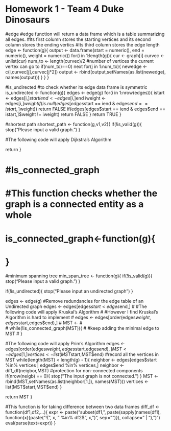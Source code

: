 Homework 1 - Team 4 Duke Dinosaurs
========================================================
#edge
#edge function will return a data frame which is a table summarizing all edges.
#Its first column stores the starting vertices and its second column stores the ending vertics
#Its third column stores the edge length
edge <- function(g){
  output <- data.frame(start = numeric(), end = numeric(), weight = numeric())
  for(i in 1:length(g)){
    cur <- graph[i]
    curvec <- unlist(cur)
    num_to <- length(curvec)/2 #number of vertices the current vertex can go to
    if(num_to)==0)
      next
    for(j in 1:num_to){
      newedge <- c(i,curvec[j],curvec[j*2])
      output <- rbind(output,setNames(as.list(newedge), names(output)))
    }
  }
}

#is_undirected
#to check whether its edge data frame is symmetric
is_undirected <- function(g){
  edges <- edge(g)
  for(i in 1:nrow(edges)){
    istart <- edges[i,]$start
    iend <- edges[i,]$end
    iweight <- edges[i,]$weight
    if(is.null(edges[edges$start == iend & edges$end == istart,]$weight))
      return FALSE
    if(edges[edges$start == iend & edges$end == istart,]$weight != iweight)
      return FALSE
  } 
  return TRUE
}

#shortest path
shortest_path <- function(g,v1,v2){
  if(!is_valid(g)){
    stop("Please input a valid graph.")
  }
  
  #The following code will apply Dijkstra's Algorithm
  
  return
}

# #Is_connected_graph
# #This function checks whether the graph is a connected entity as a whole
# is_connected_graph<-function(g){
#   
# }

#minimum spanning tree
min_span_tree <- function(g){
  if(!is_valid(g)){
    stop("Please input a valid graph.")
  }
  
  if(!is_undirected){
    stop("Please input an undirected graph")
  }
  
  edges <- edge(g)
  #Remove redundancies for the edge table of an Undirected graph
  edges <- edges[edges$start < edges$end,]
#   #The following code will apply Kruskal's Algorithm
#   #However I find Kruskal's Algorithm is hard to implement
#   edges <- edges[order(edges$weight,edges$start,edges$end),]
#   MST <- 
#   
#   while(!is_connected_graph(MST)){
#     #keep adding the minimal edge to MST
#   }

  #The following code will apply Prim's Algorithm
  edges <- edges[order(edges$weight,edges$start,edges$end),]
  MST <- edges[1,]
  vertices <- list(MST$start,MST$end) #record all the vertices in MST
  while(length(MST) < length(g) - 1){
    neighbor <- edges[edges$start %in% vertices | edges$end %in% vertices,]
    neighbor <- diff_df(neigbor,MST)
    #protection for non-connected components
    if(nrow(neigb) == 0){
      stop("The input graph is not connected.")
    }
    MST <- rbind(MST,setNames(as.list(neighbor[1,]), names(MST)))
    vertices <- list(MST$start,MST$end)
  }
  
  return MST
}


#This function is for taking difference between two data frames
diff_df <- function(df1,df2,...){
   expr <- paste("subset(df1,", paste(sapply(names(df1), function(x){paste("!(", x, " %in% df2$", x, ")", sep="")}), collapse=" | "), ")")
   eval(parse(text=expr))
}
